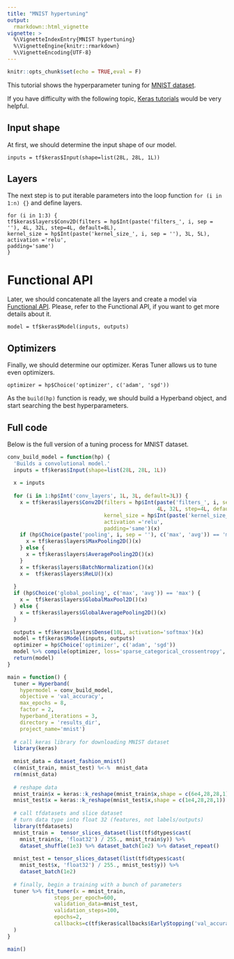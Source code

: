 ```yaml
---
title: "MNIST hypertuning"
output:
  rmarkdown::html_vignette
vignette: >
  %\VignetteIndexEntry{MNIST hypertuning}
  %\VignetteEngine{knitr::rmarkdown}
  %\VignetteEncoding{UTF-8}
---
```


```r
knitr::opts_chunk$set(echo = TRUE,eval = F)
```

This tutorial shows the hyperparameter tuning for [MNIST dataset](http://yann.lecun.com/exdb/mnist/).

If you have difficulty with the following topic, [Keras tutorials](https://tensorflow.rstudio.com/articles/tutorial_basic_classification.html) would be very helpful.

## Input shape

At first, we should determine the input shape of our model.

```
inputs = tf$keras$Input(shape=list(28L, 28L, 1L))
```

## Layers

The next step is to put iterable parameters into the loop function ```for (i in 1:n) {}``` and define layers.

```
for (i in 1:3) {
tf$keras$layers$Conv2D(filters = hp$Int(paste('filters_', i, sep = ''), 4L, 32L, step=4L, default=8L), 
kernel_size = hp$Int(paste('kernel_size_', i, sep = ''), 3L, 5L),
activation ='relu',
padding='same')
}
```

# Functional API

Later, we should concatenate all the layers and create a model via [Functional API](https://tensorflow.rstudio.com/articles/about_keras_models.html). Please, refer to the Functional API, if you want to get more details about it.

```
model = tf$keras$Model(inputs, outputs)
```

## Optimizers

Finally, we should determine our optimizer. Keras Tuner allows us to tune even optimizers.

```
optimizer = hp$Choice('optimizer', c('adam', 'sgd'))
```

As the ```build(hp)``` function is ready, we should build a Hyperband object, and start searching the best hyperparameters.

## Full code

Below is the full version of a tuning process for MNIST dataset.

```r
conv_build_model = function(hp) {
  'Builds a convolutional model.'
  inputs = tf$keras$Input(shape=list(28L, 28L, 1L))
  
  x = inputs
  
  for (i in 1:hp$Int('conv_layers', 1L, 3L, default=3L)) {
    x = tf$keras$layers$Conv2D(filters = hp$Int(paste('filters_', i, sep = ''), 
                                                4L, 32L, step=4L, default=8L),
                               kernel_size = hp$Int(paste('kernel_size_', i, sep = ''), 3L, 5L),
                               activation ='relu',
                               padding='same')(x)
    if (hp$Choice(paste('pooling', i, sep = ''), c('max', 'avg')) == 'max') {
      x = tf$keras$layers$MaxPooling2D()(x)
    } else {
      x = tf$keras$layers$AveragePooling2D()(x)
    }
    x = tf$keras$layers$BatchNormalization()(x) 
    x =  tf$keras$layers$ReLU()(x)
    
  }
  if (hp$Choice('global_pooling', c('max', 'avg')) == 'max') {
    x =  tf$keras$layers$GlobalMaxPool2D()(x)
  } else {
    x = tf$keras$layers$GlobalAveragePooling2D()(x)
  }
  
  outputs = tf$keras$layers$Dense(10L, activation='softmax')(x)
  model = tf$keras$Model(inputs, outputs)
  optimizer = hp$Choice('optimizer', c('adam', 'sgd'))
  model %>% compile(optimizer, loss='sparse_categorical_crossentropy', metrics='accuracy')
  return(model)
}

main = function() {
  tuner = Hyperband(
    hypermodel = conv_build_model,
    objective = 'val_accuracy',
    max_epochs = 8,
    factor = 2,
    hyperband_iterations = 3,
    directory = 'results_dir',
    project_name='mnist')
  
  # call keras library for downloading MNIST dataset
  library(keras)
  
  mnist_data = dataset_fashion_mnist()
  c(mnist_train, mnist_test) %<-%  mnist_data
  rm(mnist_data)
  
  # reshape data
  mnist_train$x = keras::k_reshape(mnist_train$x,shape = c(6e4,28,28,1))
  mnist_test$x = keras::k_reshape(mnist_test$x,shape = c(1e4,28,28,1))
  
  # call tfdatasets and slice dataset
  # turn data type into float 32 (features, not labels/outputs)
  library(tfdatasets)
  mnist_train =  tensor_slices_dataset(list(tf$dtypes$cast(
    mnist_train$x, 'float32') / 255., mnist_train$y)) %>% 
    dataset_shuffle(1e3) %>% dataset_batch(1e2) %>% dataset_repeat()
  
  mnist_test = tensor_slices_dataset(list(tf$dtypes$cast(
    mnist_test$x, 'float32') / 255., mnist_test$y)) %>%
    dataset_batch(1e2)
  
  # finally, begin a training with a bunch of parameters
  tuner %>% fit_tuner(x = mnist_train,
               steps_per_epoch=600,
               validation_data=mnist_test,
               validation_steps=100,
               epochs=2,
               callbacks=c(tf$keras$callbacks$EarlyStopping('val_accuracy')) 
  )
}

main()

```




